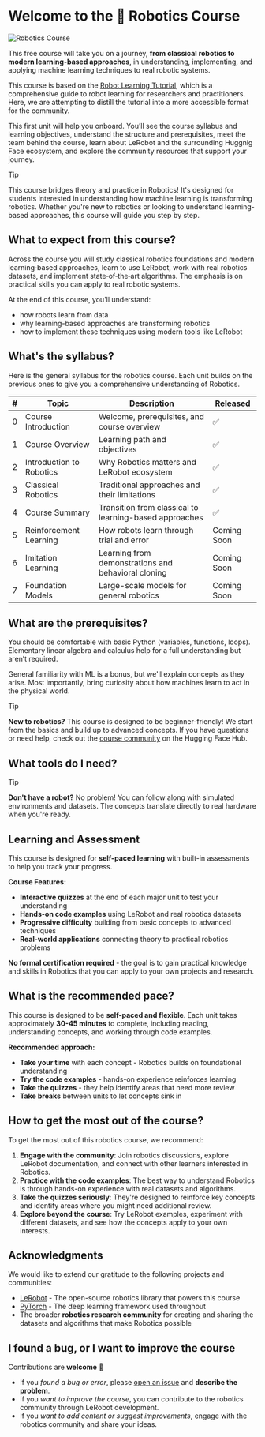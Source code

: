 # Welcome to the 🤗 Robotics Course

![Robotics Course](https://huggingface.co/robotics-course/images/resolve/main/ch1/ch1-lerobot-figure1.png)

This free course will take you on a journey, **from classical robotics to modern learning-based approaches**, in understanding, implementing, and applying machine learning techniques to real robotic systems.

This course is based on the [Robot Learning Tutorial](https://huggingface.co/spaces/lerobot/robot-learning-tutorial), which is a comprehensive guide to robot learning for researchers and practitioners. Here, we are attempting to distill the tutorial into a more accessible format for the community.

This first unit will help you onboard. You’ll see the course syllabus and learning objectives, understand the structure and prerequisites, meet the team behind the course, learn about LeRobot and the surrounding Huggnig Face ecosystem, and explore the community resources that support your journey. 

> [!TIP]
> This course bridges theory and practice in Robotics! It's designed for students interested in understanding how machine learning is transforming robotics. Whether you're new to robotics or looking to understand learning-based approaches, this course will guide you step by step.

## What to expect from this course?

Across the course you will study classical robotics foundations and modern learning‑based approaches, learn to use LeRobot, work with real robotics datasets, and implement state‑of‑the‑art algorithms. The emphasis is on practical skills you can apply to real robotic systems.

At the end of this course, you'll understand:

- how robots learn from data
- why learning-based approaches are transforming robotics
- how to implement these techniques using modern tools like LeRobot

## What's the syllabus?

Here is the general syllabus for the robotics course. Each unit builds on the previous ones to give you a comprehensive understanding of Robotics.

| # | Topic | Description | Released |
| - | ----- | ----------- | -------- |
| 0 | Course Introduction | Welcome, prerequisites, and course overview | ✅ |
| 1 | Course Overview | Learning path and objectives | ✅ |
| 2 | Introduction to Robotics | Why Robotics matters and LeRobot ecosystem | ✅ |
| 3 | Classical Robotics | Traditional approaches and their limitations | ✅ |
| 4 | Course Summary | Transition from classical to learning-based approaches | ✅ |
| 5 | Reinforcement Learning | How robots learn through trial and error | Coming Soon |
| 6 | Imitation Learning | Learning from demonstrations and behavioral cloning | Coming Soon |
| 7 | Foundation Models | Large-scale models for general robotics | Coming Soon |

<!-- TODO: update the syllabus with final changes -->

## What are the prerequisites?

You should be comfortable with basic Python (variables, functions, loops). Elementary linear algebra and calculus help for a full understanding but aren’t required. 

General familiarity with ML is a bonus, but we'll explain concepts as they arise. Most importantly, bring curiosity about how machines learn to act in the physical world.

> [!TIP]
> **New to robotics?** This course is designed to be beginner-friendly! We start from the basics and build up to advanced concepts. If you have questions or need help, check out the [course community](https://huggingface.co/spaces/robotics-course/README/discussions) on the Hugging Face Hub.

## What tools do I need?

<!-- TODO: add tools needed -->

> [!TIP]
> **Don't have a robot?** No problem! You can follow along with simulated environments and datasets. The concepts translate directly to real hardware when you're ready.

## Learning and Assessment

This course is designed for **self-paced learning** with built-in assessments to help you track your progress.

**Course Features:**
* **Interactive quizzes** at the end of each major unit to test your understanding
* **Hands-on code examples** using LeRobot and real robotics datasets  
* **Progressive difficulty** building from basic concepts to advanced techniques
* **Real-world applications** connecting theory to practical robotics problems

**No formal certification required** - the goal is to gain practical knowledge and skills in Robotics that you can apply to your own projects and research.

## What is the recommended pace?

This course is designed to be **self-paced and flexible**. Each unit takes approximately **30-45 minutes** to complete, including reading, understanding concepts, and working through code examples.

**Recommended approach:**
* **Take your time** with each concept - Robotics builds on foundational understanding
* **Try the code examples** - hands-on experience reinforces learning
* **Take the quizzes** - they help identify areas that need more review
* **Take breaks** between units to let concepts sink in

## How to get the most out of the course?

To get the most out of this robotics course, we recommend:

1. **Engage with the community**: Join robotics discussions, explore LeRobot documentation, and connect with other learners interested in Robotics.
2. **Practice with the code examples**: The best way to understand Robotics is through hands-on experience with real datasets and algorithms.
3. **Take the quizzes seriously**: They're designed to reinforce key concepts and identify areas where you might need additional review.
4. **Explore beyond the course**: Try LeRobot examples, experiment with different datasets, and see how the concepts apply to your own interests.

## Acknowledgments

We would like to extend our gratitude to the following projects and communities:

- [LeRobot](https://github.com/huggingface/lerobot) - The open-source robotics library that powers this course
- [PyTorch](https://pytorch.org) - The deep learning framework used throughout
- The broader **robotics research community** for creating and sharing the datasets and algorithms that make Robotics possible

## I found a bug, or I want to improve the course

Contributions are **welcome** 🤗

* If you _found a bug or error_, please [open an issue](https://github.com/huggingface/robotic-course/issues/new) and **describe the problem**.
* If you _want to improve the course_, you can contribute to the robotics community through LeRobot development.
* If you _want to add content or suggest improvements_, engage with the robotics community and share your ideas.


